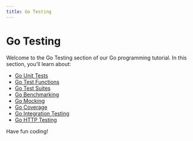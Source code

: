 ```yaml
---
title: Go Testing
---
```


# Go Testing

Welcome to the Go Testing section of our Go programming tutorial. In this section, you'll learn about:

- [Go Unit Tests](./0-go-unit-tests.mdx)
- [Go Test Functions](./1-go-test-functions.mdx)
- [Go Test Suites](./2-go-test-suites.mdx)
- [Go Benchmarking](./3-go-benchmarking.mdx)
- [Go Mocking](./4-go-mocking.mdx)
- [Go Coverage](./5-go-coverage.mdx)
- [Go Integration Testing](./6-go-integration-testing.mdx)
- [Go HTTP Testing](./7-go-http-testing.mdx)

Have fun coding!